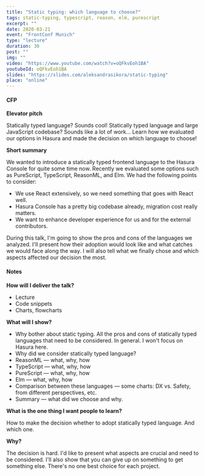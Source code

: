 ```yaml
---
title: "Static typing: which language to choose?"
tags: static-typing, typescript, reason, elm, purescript
excerpt: ""
date: 2020-03-21
event: "FrontConf Munich"
type: "lecture"
duration: 30
post: ""
img: ""
video: "https://www.youtube.com/watch?v=oQFkvEoh1BA"
youtubeId: oQFkvEoh1BA
slides: "https://slides.com/aleksandrasikora/static-typing"
place: "online"
---
```


#### CFP

**Elevator pitch**

Statically typed language? Sounds cool! Statically typed language and large
JavaScript codebase? Sounds like a lot of work... Learn how we evaluated our
options in Hasura and made the decision on which language to choose!

**Short summary**

We wanted to introduce a statically typed frontend language to the Hasura
Console for quite some time now. Recently we evaluated some options such as
PureScript, TypeScript, ReasonML, and Elm. We had the following points to
consider:

- We use React extensively, so we need something that goes with React well.
- Hasura Console has a pretty big codebase already, migration cost really
  matters.
- We want to enhance developer experience for us and for the external
  contributors.

During this talk, I'm going to show the pros and cons of the languages we
analyzed. I'll present how their adoption would look like and what catches we
would face along the way. I will also tell what we finally chose and which
aspects affected our decision the most.

#### Notes

**How will I deliver the talk?**

- Lecture
- Code snippets
- Charts, flowcharts

**What will I show?**

- Why bother about static typing. All the pros and cons of statically typed
  languages that need to be considered. In general. I won't focus on Hasura
  here.
- Why did we consider statically typed language?
- ReasonML — what, why, how
- TypeScript — what, why, how
- PureScript — what, why, how
- Elm — what, why, how
- Comparison between these languages — some charts: DX vs. Safety, from
  different perspectives, etc.
- Summary — what did we choose and why.

**What is the one thing I want people to learn?**

How to make the decision whether to adopt statically typed language. And which
one.

**Why?**

The decision is hard. I'd like to present what aspects are crucial and need to
be considered. I'll also show that you can give up on something to get something
else. There's no one best choice for each project.
